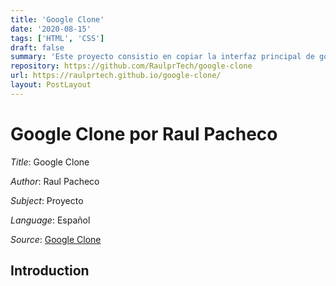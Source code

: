 ```yaml
---
title: 'Google Clone'
date: '2020-08-15'
tags: ['HTML', 'CSS']
draft: false
summary: 'Este proyecto consistio en copiar la interfaz principal de google usando solo HTML y CSS, sin ayuda de ningun framework o libreria'
repository: https://github.com/RaulprTech/google-clone
url: https://raulprtech.github.io/google-clone/
layout: PostLayout
---
```


# Google Clone por Raul Pacheco

_Title_: Google Clone

_Author_: Raul Pacheco

_Subject_: Proyecto

_Language_: Español

_Source_: [Google Clone](https://www.gutenberg.org/ebooks/35)

## Introduction
